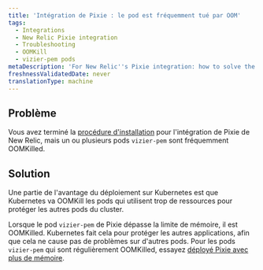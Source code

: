 ```yaml
---
title: 'Intégration de Pixie : le pod est fréquemment tué par OOM'
tags:
  - Integrations
  - New Relic Pixie integration
  - Troubleshooting
  - OOMKill
  - vizier-pem pods
metaDescription: 'For New Relic''s Pixie integration: how to solve the problem of vizier-pem pods being OOMKilled.'
freshnessValidatedDate: never
translationType: machine
---
```


## Problème

Vous avez terminé la [procédure d&apos;installation](/docs/kubernetes-pixie/auto-telemetry-pixie/install-auto-telemetry-pixie) pour l&apos;intégration de Pixie de New Relic, mais un ou plusieurs pods `vizier-pem` sont fréquemment OOMKilled.

## Solution

Une partie de l&apos;avantage du déploiement sur Kubernetes est que Kubernetes va OOMKill les pods qui utilisent trop de ressources pour protéger les autres pods du cluster.

Lorsque le pod `vizier-pem` de Pixie dépasse la limite de mémoire, il est OOMKilled. Kubernetes fait cela pour protéger les autres applications, afin que cela ne cause pas de problèmes sur d&apos;autres pods. Pour les pods `vizier-pem` qui sont régulièrement OOMKilled, essayez [déployé Pixie avec plus de mémoire](/docs/kubernetes-pixie/auto-telemetry-pixie/advanced-configuration/manage-pixie-memory#set-memory-limit).